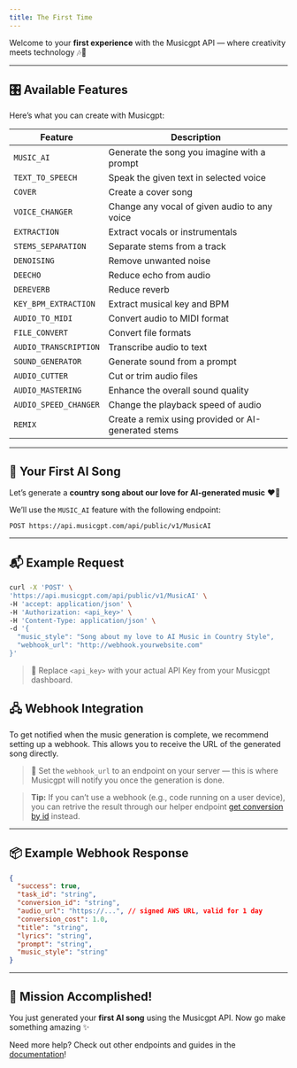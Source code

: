 ```yaml
---
title: The First Time 
---
```


Welcome to your **first experience** with the Musicgpt API — where creativity meets technology 🎶🤖

---

## 🎛️ Available Features

Here’s what you can create with Musicgpt:

| Feature                 | Description                                      |
|-------------------------|--------------------------------------------------|
| `MUSIC_AI`              | Generate the song you imagine with a prompt      |
| `TEXT_TO_SPEECH`        | Speak the given text in selected voice           |
| `COVER`                 | Create a cover song                              |
| `VOICE_CHANGER`         | Change any vocal of given audio to any voice     |
| `EXTRACTION`            | Extract vocals or instrumentals                  |
| `STEMS_SEPARATION`      | Separate stems from a track                      |
| `DENOISING`             | Remove unwanted noise                            |
| `DEECHO`                | Reduce echo from audio                           |
| `DEREVERB`              | Reduce reverb                                    |
| `KEY_BPM_EXTRACTION`    | Extract musical key and BPM                      |
| `AUDIO_TO_MIDI`         | Convert audio to MIDI format                     |
| `FILE_CONVERT`          | Convert file formats                             |
| `AUDIO_TRANSCRIPTION`   | Transcribe audio to text                         |
| `SOUND_GENERATOR`       | Generate sound from a prompt                     |
| `AUDIO_CUTTER`          | Cut or trim audio files                          |
| `AUDIO_MASTERING`       | Enhance the overall sound quality                |
| `AUDIO_SPEED_CHANGER`   | Change the playback speed of audio               |
| `REMIX`                 | Create a remix using provided or AI-generated stems |


---

## 🧪 Your First AI Song

Let’s generate a **country song about our love for AI-generated music** ❤️🎸

We’ll use the `MUSIC_AI` feature with the following endpoint:

```http
POST https://api.musicgpt.com/api/public/v1/MusicAI
```

---

## 📬 Example Request

```bash
curl -X 'POST' \
'https://api.musicgpt.com/api/public/v1/MusicAI' \
-H 'accept: application/json' \
-H 'Authorization: <api_key>' \
-H 'Content-Type: application/json' \
-d '{
  "music_style": "Song about my love to AI Music in Country Style",
  "webhook_url": "http://webhook.yourwebsite.com"
}'
```

> 🧠 Replace `<api_key>` with your actual API Key from your Musicgpt dashboard.


## 🖧 Webhook Integration

To get notified when the music generation is complete, we recommend setting up a webhook. This allows you to receive the URL of the generated song directly.
> 🔗 Set the `webhook_url` to an endpoint on your server — this is where Musicgpt will notify you once the generation is done.

> **Tip:** If you can’t use a webhook (e.g., code running on a user device), you can retrive the result through our helper endpoint [get conversion by id](/api-documentation/endpoint/getById) instead.



---

## 📦 Example Webhook Response

```json
{
  "success": true,
  "task_id": "string",
  "conversion_id": "string",
  "audio_url": "https://...", // signed AWS URL, valid for 1 day
  "conversion_cost": 1.0,
  "title": "string",
  "lyrics": "string",
  "prompt": "string",
  "music_style": "string"
}
```

---

## 🎉 Mission Accomplished!

You just generated your **first AI song** using the Musicgpt API. Now go make something amazing ✨

Need more help? Check out other endpoints and guides in the [documentation]("/api-documentation/introduction")!

